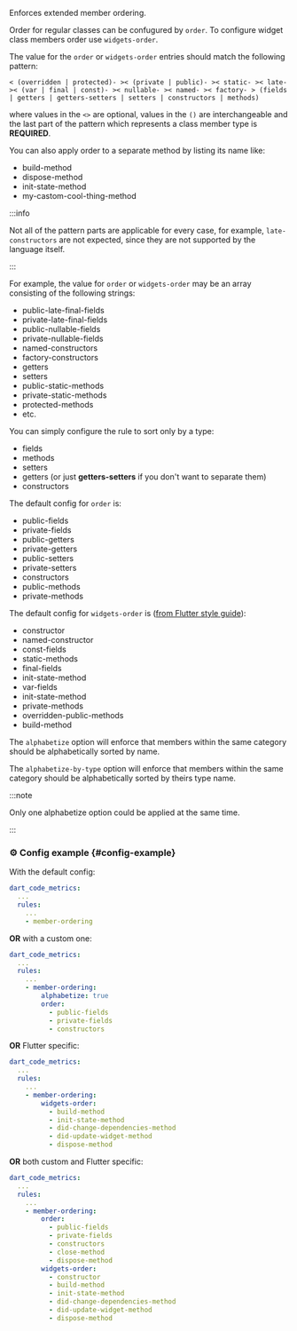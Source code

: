 
<RuleDetails version="1.8.0" severity="style" hasConfig />

Enforces extended member ordering.

Order for regular classes can be confugured by `order`. To configure widget class members order use `widgets-order`.

The value for the `order` or `widgets-order` entries should match the following pattern:

`< (overridden | protected)- >< (private | public)- >< static- >< late- >< (var | final | const)- >< nullable- >< named- >< factory- > (fields | getters | getters-setters | setters | constructors | methods) `

where values in the `<>` are optional, values in the `()` are interchangeable and the last part of the pattern which represents a class member type is **REQUIRED**.

You can also apply order to a separate method by listing its name like:

- build-method
- dispose-method
- init-state-method
- my-castom-cool-thing-method

:::info

Not all of the pattern parts are applicable for every case, for example, `late-constructors` are not expected, since they are not supported by the language itself.

:::

For example, the value for `order` or `widgets-order` may be an array consisting of the following strings:

- public-late-final-fields
- private-late-final-fields
- public-nullable-fields
- private-nullable-fields
- named-constructors
- factory-constructors
- getters
- setters
- public-static-methods
- private-static-methods
- protected-methods
- etc.

You can simply configure the rule to sort only by a type:

- fields
- methods
- setters
- getters (or just **getters-setters** if you don't want to separate them)
- constructors

The default config for `order` is:

- public-fields
- private-fields
- public-getters
- private-getters
- public-setters
- private-setters
- constructors
- public-methods
- private-methods

The default config for `widgets-order` is ([from Flutter style guide](https://github.com/flutter/flutter/wiki/Style-guide-for-Flutter-repo#order-other-class-members-in-a-way-that-makes-sense)):

- constructor
- named-constructor
- const-fields
- static-methods
- final-fields
- init-state-method
- var-fields
- init-state-method
- private-methods
- overridden-public-methods
- build-method

The `alphabetize` option will enforce that members within the same category should be alphabetically sorted by name.

The `alphabetize-by-type` option will enforce that members within the same category should be alphabetically sorted by theirs type name.

:::note

Only one alphabetize option could be applied at the same time.

:::

### ⚙️ Config example {#config-example}

With the default config:

```yaml
dart_code_metrics:
  ...
  rules:
    ...
    - member-ordering
```

**OR** with a custom one:

```yaml
dart_code_metrics:
  ...
  rules:
    ...
    - member-ordering:
        alphabetize: true
        order:
          - public-fields
          - private-fields
          - constructors
```

**OR** Flutter specific:

```yaml
dart_code_metrics:
  ...
  rules:
    ...
    - member-ordering:
        widgets-order:
          - build-method
          - init-state-method
          - did-change-dependencies-method
          - did-update-widget-method
          - dispose-method
```

**OR** both custom and Flutter specific:

```yaml
dart_code_metrics:
  ...
  rules:
    ...
    - member-ordering:
        order:
          - public-fields
          - private-fields
          - constructors
          - close-method
          - dispose-method
        widgets-order:
          - constructor
          - build-method
          - init-state-method
          - did-change-dependencies-method
          - did-update-widget-method
          - dispose-method
```
